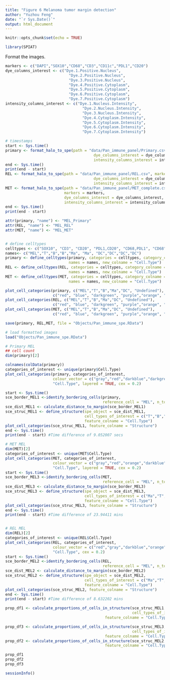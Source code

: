 ```yaml
---
title: "Figure 6 Melanoma tumor margin detection"
author: "Yuzhou Feng"
date: "`r Sys.Date()`"
output: html_document
---
```


```r
knitr::opts_chunk$set(echo = TRUE)
```

```r
library(SPIAT)
```
Format the images.
```r
markers <- c("DAPI","SOX10","CD68","CD3","CD11c","PDL1","CD20")
dye_columns_interest <- c("Dye.1.Positive.Nucleus",
                            "Dye.2.Positive.Nucleus",
                            "Dye.3.Positive.Nucleus",
                            "Dye.4.Positive.Cytoplasm",
                            "Dye.5.Positive.Cytoplasm",
                            "Dye.6.Positive.Cytoplasm",
                            "Dye.7.Positive.Cytoplasm")
intensity_columns_interest <- c("Dye.1.Nucleus.Intensity",
                                  "Dye.2.Nucleus.Intensity",
                                  "Dye.3.Nucleus.Intensity",
                                  "Dye.4.Cytoplasm.Intensity",
                                  "Dye.5.Cytoplasm.Intensity",
                                  "Dye.6.Cytoplasm.Intensity",
                                  "Dye.7.Cytoplasm.Intensity")

# timestamps
start <- Sys.time()
primary <- format_halo_to_spe(path = "data/Pan_immune_panel/Primary.csv", markers = markers,
                                       dye_columns_interest = dye_columns_interest,
                                       intensity_columns_interest = intensity_columns_interest)
end <- Sys.time()
print(end - start)
REL <- format_halo_to_spe(path = "data/Pan_immune_panel/REL.csv", markers = markers,
                                       dye_columns_interest = dye_columns_interest,
                                       intensity_columns_interest = intensity_columns_interest)
MET <- format_halo_to_spe(path = "data/Pan_immune_panel/MET_complete.csv", 
                          markers = markers,
                          dye_columns_interest = dye_columns_interest,
                          intensity_columns_interest = intensity_columns_interest)
end <- Sys.time()
print(end - start)

attr(primary, "name") <- "MEL_Primary"
attr(REL, "name") <- "MEL_REL"
attr(MET, "name") <- "MEL_MET"


# define celltypes
celltypes <- c("SOX10", "CD3", "CD20", "PDL1,CD20", "CD68,PDL1", "CD68", "CD68,CD11c,PDL1", "CD68,CD11c", "CD11c","CD11c,PDL1")
names<- c("MEL","T","B","B","Ma", "Ma", "DC","DC","DC","DC")
primary <- define_celltypes(primary, categories = celltypes, category_colname = "Phenotype",
                            names = names, new_colname = "Cell.Type")
REL <- define_celltypes(REL, categories = celltypes, category_colname = "Phenotype",
                            names = names, new_colname = "Cell.Type")
MET <- define_celltypes(MET, categories = celltypes, category_colname = "Phenotype",
                            names = names, new_colname = "Cell.Type")

plot_cell_categories(primary, c("MEL","T","B","Ma","DC", "Undefined"),
                     c("red", "blue", "darkgreen", "purple","orange", "darkgray"), feature_colname = "Cell.Type")
plot_cell_categories(REL, c("MEL","T","B","Ma","DC", "Undefined"),
                     c("red", "blue", "darkgreen", "purple","orange", "darkgray"), feature_colname = "Cell.Type")
plot_cell_categories(MET, c("MEL","T","B","Ma","DC", "Undefined"),
                     c("red", "blue", "darkgreen", "purple","orange", "darkgray"), feature_colname = "Cell.Type")

save(primary, REL,MET, file = "Objects/Pan_immune_spe.RData")
```


```r
# load formatted images
load("Objects/Pan_immune_spe.RData")

# Primary MEL
## cell count
dim(primary)[2]

colnames(colData(primary))
categories_of_interest <- unique(primary$Cell.Type)
plot_cell_categories(primary, categories_of_interest,
                     colour_vector = c("gray","red","darkblue","darkgreen","orange"),
                     "Cell.Type", layered = TRUE, cex = 0.2)

start <- Sys.time()
sce_border_MEL1 <-identify_bordering_cells(primary, 
                                           reference_cell = "MEL", n_to_exclude = 100)
sce_dist_MEL1 <- calculate_distance_to_margin(sce_border_MEL1)
sce_struc_MEL1 <- define_structure(spe_object = sce_dist_MEL1, 
                                   cell_types_of_interest = c("T","B","DC"),
                                   feature_colname = "Cell.Type")
plot_cell_categories(sce_struc_MEL1, feature_colname = "Structure")
end <- Sys.time()
print(end - start) #Time difference of 9.052007 secs

# MET MEL
dim(MET)[2]
categories_of_interest <- unique(MET$Cell.Type)
plot_cell_categories(MET, categories_of_interest,
                     colour_vector = c("gray","red","orange","darkblue","darkgreen","purple"),
                     "Cell.Type", layered = TRUE, cex = 0.2)
start <- Sys.time()
sce_border_MEL3 <-identify_bordering_cells(MET, 
                                           reference_cell = "MEL", n_to_exclude = 100)
sce_dist_MEL3 <- calculate_distance_to_margin(sce_border_MEL3)
sce_struc_MEL3 <- define_structure(spe_object = sce_dist_MEL3, 
                                   cell_types_of_interest = c("Ma","T","B","DC"),
                                   feature_colname = "Cell.Type")
plot_cell_categories(sce_struc_MEL3, feature_colname = "Structure")
end <- Sys.time()
print(end - start) #Time difference of 23.94411 mins


# REL MEL
dim(REL)[2]
categories_of_interest <- unique(REL$Cell.Type)
plot_cell_categories(REL, categories_of_interest,
                     colour_vector = c("red","gray","darkblue","orange","darkgreen"),
                     "Cell.Type", cex = 0.2)
start <- Sys.time()
sce_border_MEL2 <-identify_bordering_cells(REL, 
                                           reference_cell = "MEL", n_to_exclude = 100)
sce_dist_MEL2 <- calculate_distance_to_margin(sce_border_MEL2)
sce_struc_MEL2 <- define_structure(spe_object = sce_dist_MEL2, 
                                   cell_types_of_interest = c("Ma","T","B","DC"),
                                   feature_colname = "Cell.Type")
plot_cell_categories(sce_struc_MEL2, feature_colname = "Structure")
end <- Sys.time()
print(end - start) #Time difference of 8.632202 mins

prop_df1 <- calculate_proportions_of_cells_in_structure(sce_struc_MEL1, 
                                                        cell_types_of_interest = c("T", "B","DC"),
                                            feature_colname = "Cell.Type")

prop_df3 <- calculate_proportions_of_cells_in_structure(sce_struc_MEL3, 
                                                        cell_types_of_interest = c("T", "B","DC", "Ma"),
                                            feature_colname = "Cell.Type")
prop_df2 <- calculate_proportions_of_cells_in_structure(sce_struc_MEL2, cell_types_of_interest = c("T", "B","DC"), 
                                            feature_colname = "Cell.Type")


```

```r
prop_df1
prop_df2
prop_df3
```


```r
sessionInfo()
```